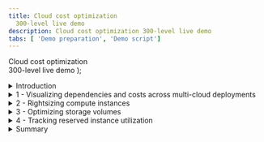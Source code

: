 ```yaml
---
title: Cloud cost optimization
  300-level live demo
description: Cloud cost optimization 300-level live demo
tabs: [ 'Demo preparation', 'Demo script']
---
```


  <span>
    Cloud cost optimization <br/> 300-level live demo
  </span> );



<span id="top"></span>

<details>
<summary>Introduction</summary>
<br/>

Gen-Z Bank is an up-and-coming financial services providers catering mainly to millennials (?). Their main mission is to become the one-stop shop for young professionals. They provide a growing array of services, starting from educational services, financial planning, student loan processing, investments, and insurance, among others that are in the planning stages. Each of these services are supported by relatively autonomous teams. Gen-Z Bank has most of its services currently deployed to an on-prem data center. The new CEO is a big proponent of public cloud and its associated benefits of elasticity, OpEx model, and potential for costs savings. He instituted a cloud-first strategy a year or so ago, requiring all workloads to be lifted and shifted to the cloud within 18 months. All new workloads are required to use cloud-native principles.

<br/>

The rising and unpredictable monthly cloud bills are beginning to get the attention of the CFO. The finance team cannot easily tell whether the costs are optimal and where and savings can be realized without risking application performance and availability.   

<br/>

Gen-Z has been looking for help and are very interested in learning how IBM can help them.

<br/>

At the very core, cloud cost optimization is about reducing the consumption of cloud resources and getting the best deal on the rate you pay for each of these resources. More broadly, a cloud cost optimization exercise will follow the following steps:

<br/>

• First, we need to get visibility into which workloads and accounts are consuming resources and how <br/>
• Second, we can get quick wins by going after low-hanging fruit by eliminating obvious waste <br/>
• Third, we need to identify overprovisioned resource, matching workloads to best fit resources types <br/>
• Fourth, seek out opportunities to minimize overpaying by leveraging discounts effectively <br/>

<br/>

In this demo, I’ll show you how IBM Turbonomic can help IT Ops teams get better visibility into their cloud costs, recommend areas of optimization, and derive remedial actions that can be executed from directly or fed into an external tool.

<br/>

Let’s get started.

<br/>

**[Go to top](#top)**

</details>

<details>

<summary>1 - Visualizing dependencies and costs across multi-cloud deployments</summary>

<br/>

| **1.1** | **Examine the cloud resource dependencies** |
| :--- | :--- |
| **Narration** | Cloud cost optimization starts with visualizing how your workloads are deployed across the cloud provider and building an understanding of the various cloud resources that are used to support the business applications. Turbonomic builds this resource dependency map, also called the supply chain, by introspecting the configured AWS cloud target. It builds a top-down view starting with the cloud bill and the known AWS accounts. Turbonomic also constructs a bottom-up, operational view by introspecting the resources consumed by the relevant cloud services. Let's take a closer look at the global supply chain to examine all the cloud entities in this environment. |
| **Action** &nbsp; 1.1.1 | Global scope --> **CLOUD** view. <br/><br/><img src="https://raw.githubusercontent.com/ibm-garage-tsa/platinum-demos/master/src/pages/300-watson-aiops-cloud-cost-optimization/images/1-global-cloud-view.jpg" width="500" /> |
| **Action** &nbsp; 1.1.2 | Click **SHOW ALL**. <br/><br/><img src="https://raw.githubusercontent.com/ibm-garage-tsa/platinum-demos/master/src/pages/300-watson-aiops-cloud-cost-optimization/images/2-Global-Cloud-Supply-Chain.jpg" width="400" /> |

<br/>

| **1.2** | **Identify the top spenders** |
| :--- | :--- |
| **Narration** | It is quick typical that 80% of the spend comes from a few teams. Hence, identifying these major consumers is a good place to start any cost optimization exercise. Let's explore the top spenders and their estimated monthly costs. |
| **Action** &nbsp; 1.2.1 | View **Pending Actions**. <br/><br/> <img src="https://raw.githubusercontent.com/ibm-garage-tsa/platinum-demos/master/src/pages/300-watson-aiops-cloud-cost-optimization/images/3-Top-Accounts.jpg" width="600" /> |
| **Action** &nbsp; 1.2.2 | View **Top Accounts utilization**. <br/><br/> <img src="https://raw.githubusercontent.com/ibm-garage-tsa/platinum-demos/master/src/pages/300-watson-aiops-cloud-cost-optimization/images/4-Top-Accounts-2.jpg" width="800" /> |

<br/>

| **1.3** | **Need text** |
| :--- | :--- |
| **Action** &nbsp; 1.3.1 | <br/><br/> <img src="https://raw.githubusercontent.com/ibm-garage-tsa/platinum-demos/master/src/pages/300-watson-aiops-cloud-cost-optimization/images/potential-savings.png" width="600" /> |

<br/>

| **1.4** | **Understand where additional costs are necessary and where savings can be derived** |
| :--- | :--- |
| **Narration** | Cost optimization should not be done at the expense of and risk to application performance. Let's take a deeper look first into where we need to invest in cloud resources that will accelerate application performance and then into resources that are potentially over-provisioned or under-utilized that can help with realizing cost savings. |
| **Action** &nbsp; 1.4.1 | Examine **Cumulative Savings Charts**. <br/><br/> Examine **Necessary investments and Potential Savings**. <br/><br/> <img src="https://raw.githubusercontent.com/ibm-garage-tsa/platinum-demos/master/src/pages/300-watson-aiops-cloud-cost-optimization/images/5-AWS-Potential-Savings.jpg" width="800" /> |

**[Go to top](#top)**

</details>

<details>

<summary>2 - Rightsizing compute instances</summary>

<br/>

| **2.1** | **Analyze a rightsizing (downsizing) recommendation** |
| :--- | :--- |
| **Narration** | Cloud architects quite often make wrong choices of instance family and size with respect to the workload at hand. This can result in either performance issues or over-provisioned capacity which should be reclaimed to save costs. |
| **Action** &nbsp; 2.1.1 | Action needed <br/><br/><img src="https://raw.githubusercontent.com/ibm-garage-tsa/platinum-demos/master/src/pages/300-watson-aiops-cloud-cost-optimization/images/8-VM-scaling-actions.jpg" width="800" /> |
| **Action** &nbsp; 2.1.2 | Action needed <br/><br/><img src="https://raw.githubusercontent.com/ibm-garage-tsa/platinum-demos/master/src/pages/300-watson-aiops-cloud-cost-optimization/images/9-Volume-scaling-2.jpg" width="800" /> |

**[Go to top](#top)**

</details>

<details>

<summary>3 - Optimizing storage volumes</summary>

<br/>

| **3.1** | **Identify and reclaim waste** |
| :--- | :--- |
| **Narration** | When compute instances get deleted, the related storage volumes do not get deleted. This often results in lingering storage volumes that are adding to the cloud bill but essentially dormant. Identifying these unattached storage volumes and deleting them is considered a low hanging fruit and relatively easy way eliminating waste. <br/><br/> Turbonomic polls your your cloud volumes every 6 hours to determine if a storage volume is attached or not. <br/><br/> Let's review the unattached storage volumes and go over the potential savings computed by Turbonomic. |
| **Action** &nbsp; 3.1.1 | Action needed |

<br/>

| **3.2** | **Select the right type of storage for your workloads** |
| :--- | :--- |
| **Narration** | Like compute, making the right storage configuration choices is key to balancing performance and cost efficiency. These choices are hard to do in a highly dynamic environment. The analytics in Turbonomic enable the architect make and continuously improve on things like storage tier type, storage capacity, and IOPS. <br/><br/> Let's examine a storage tier recommendation. |
| **Action** &nbsp; 3.2.1 | Action needed |

**[Go to top](#top)**

</details>

<details>

<summary>4 - Tracking reserved instance utilization</summary>

<br/>

| **4.1** | **Examine current reserved instance coverage** |
| :--- | :--- |
| **Narration** | Reservations and Savings plan can help lower the cloud bill for the relevant resource for as much 70%.  Hence, having as many workloads running under discounted pricing is certainly very desirable. Let's examine what % of workloads are being covered by RIs. |
| **Action** &nbsp; 4.1.1 | Examine RI coverage charts. |

<br/>

| **4.2** | **Examine current reserved instance inventory levels** |
| :--- | :--- |
| **Narration** | A key part of cloud cost optimization is to ensure that you have the right levels of RI in your inventory. Purchasing RI's may need manual approval process hence proactively planning and ensuring that you have the right levels of inventory to cover your steady state workloads is crucial for cost optimization. On the other hand, you pay for the RI's whether you use them or not, so it is important to track RI utilization to reduce and eliminate waste. |
| **Action** &nbsp; 4.2.1 | <br/><br/><img src="https://raw.githubusercontent.com/ibm-garage-tsa/platinum-demos/master/src/pages/300-watson-aiops-cloud-cost-optimization/images/10-RI-1.jpg" width="400" /> |
| **Action** &nbsp; 4.2.2 | <br/><br/><img src="https://raw.githubusercontent.com/ibm-garage-tsa/platinum-demos/master/src/pages/300-watson-aiops-cloud-cost-optimization/images/10-RI-2.jpg" width="800" /> |
| **Action** &nbsp; 4.2.3 | <br/><br/><img src="https://raw.githubusercontent.com/ibm-garage-tsa/platinum-demos/master/src/pages/300-watson-aiops-cloud-cost-optimization/images/10-RI-3.jpg" width="800" /> |
| **Action** &nbsp; 4.2.4 | <br/><br/><img src="https://raw.githubusercontent.com/ibm-garage-tsa/platinum-demos/master/src/pages/300-watson-aiops-cloud-cost-optimization/images/10-RI-4.jpg" width="800" /> |

**[Go to top](#top)**

</details>

<details>

<summary>Summary</summary>

<br/>

While cost optimization is important it should not be done at the expense of application performance. Gen-Z can leverage the Turbonomic platform to get a deeper visibility into their cloud deployment. They can use platform-generated analytics to identify and eliminate waste, optimize compute instances, right-fit storage layer architectural choices, and automate the execution of these analytics where appropriate - to ensure their deployments are always available, performant, and cost-optimized.

<br/>

Thank you for attending today’s presentation.

<br/>

**[Go to top](#top)**

</details>
